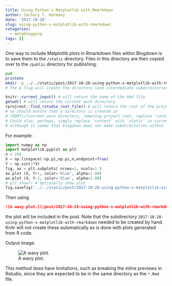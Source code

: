 ```yaml
---
title: Using Python's Matplotlib with Rmarkdown
author: Zachary T. Harmany
date: '2017-10-28'
slug: using-python-s-matplotlib-with-rmarkdown
categories:
  - metablogging
tags: []
---
```


One way to include Matplotlib plots in Rmarkdown files within Blogdown is to save them to the `/static` directory. Files in this directory are then copied over to the `/public` directory for publishing. 

```bash
pwd
printenv
mkdir -p ../../static/post/2017-10-28-using-python-s-matplotlib-with-rmarkdown
# The p flag will create the directory (and intermediate subdirectories) if it doesn't exist, otherwise will do nothing
```

```r
knitr::current_input() # will return the name of the Rmd file
getwd() # will return the current work directory
rprojroot::find_rstudio_root_file() # will return the root of the project
# So should ensure that a directory is created in 
# (ROOT)/(current work directory, removing project root, replace 'content' with 'static')/filename/
# Could also, perhaps, simply replace 'content' with 'static' in current work directory?
# although it seems that blogdown does not make subdirectories within 'static' to put images from rcode, so perhaps need to simplify to projectroot/static/filename ?
```

For example:

```python
import numpy as np
import matplotlib.pyplot as plt
n = 256
X = np.linspace(-np.pi,np.pi,n,endpoint=True)
Y = np.sin(2*X)
fig, ax = plt.subplots( nrows=1, ncols=1 )
ax.plot (X, Y+1, color='blue', alpha=1.00)
ax.plot (X, Y-1, color='blue', alpha=1.00)
# plt.show() # Optionally show plot
fig.savefig('../../static/post/2017-10-28-using-python-s-matplotlib-with-rmarkdown/foo.png', bbox_inches='tight')
```

Then using 

```markdown
![A wavy plot.](/post/2017-10-28-using-python-s-matplotlib-with-rmarkdown/foo.png)
```

the plot will be included in the post. Note that the subdirectory `2017-10-28-using-python-s-matplotlib-with-rmarkdown` needed to be created by hand. Knitr will not create these automatically as is done with plots generated from R code.

Output image: 

![A wavy plot.](/post/2017-10-28-using-python-s-matplotlib-with-rmarkdown/foo.png)

This method does have limitations, such as breaking the inline previews in Rstudio, since they are expected to be in the same directory as the `*.Rmd` file.
